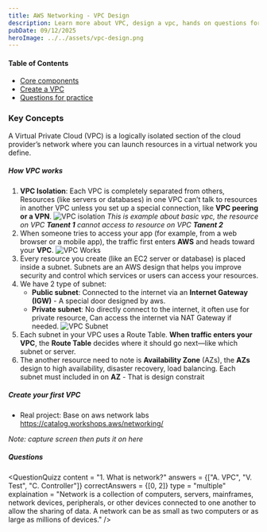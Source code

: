 ```yaml
---
title: AWS Networking - VPC Design
description: Learn more about VPC, design a vpc, hands on questions for practice
pubDate: 09/12/2025
heroImage: ../../assets/vpc-design.png
---
```



#### Table of Contents
- [Core components](#introduction)
- [Create a VPC](#learning-path)
- [Questions for practice](#content-outline)

### Key Concepts
A Virtual Private Cloud (VPC) is a logically isolated section of the cloud provider’s network where you can launch resources in a virtual network you define.

##### How VPC works

1. **VPC Isolation**: Each VPC is completely separated from others, Resources (like servers or databases) in one VPC can’t talk to resources in another VPC unless you set up a special connection, like **VPC peering or a VPN**.
![VPC isolation](../../assets/vpc-isolation.png)
_This is example about basic vpc, the resource on VPC **Tanent 1** cannot access to resource on VPC **Tanent 2**_
2. When someone tries to access your app (for example, from a web browser or a mobile app), the traffic first enters **AWS** and heads toward your **VPC**.
![VPC Works](../../assets/vpc-works.png)
3. Every resource you create (like an EC2 server or database) is placed inside a subnet. Subnets are an AWS design that helps you improve security and control which services or users can access your resources.
4. We have 2 type of subnet:
    - **Public subnet**: Connected to the internet via an **Internet Gateway (IGW)** - A special door designed by aws.
    - **Private subnet**: No directly connect to the internet, it often use for private resource, Can access the internet via NAT Gateway if needed.
![VPC Subnet](../../assets/vpc-example-private-subnets.png)
5. Each subnet in your VPC uses a Route Table. **When traffic enters your VPC**, the **Route Table** decides where it should go next—like which subnet or server.
6. The another resource need to note is **Availability Zone** (AZs), the **AZs** design to high availability, disaster recovery, load balancing. Each subnet must included in on **AZ** - That is design constrait

##### Create your first VPC

- Real project: Base on aws network labs https://catalog.workshops.aws/networking/

_Note: capture screen then puts it on here_

##### Questions

<QuestionQuizz 
    content = "1. What is network?" 
    answers = {["A. VPC", "V. Test", "C. Controller"]}
    correctAnswers = {[0, 2]}
    type = "multiple"
    explaination = "Network is a collection of computers, servers, mainframes, network devices, peripherals, or other devices connected to one another to allow the sharing of data. A network can be as small as two computers or as large as millions of devices."
/>